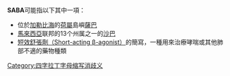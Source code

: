 '''SABA'''可能指以下其中一項：
*位於[[加勒比海|加勒比海]]的[[荷蘭王國|荷屬]]島嶼[[薩巴|薩巴]]
*[[馬來西亞|馬來西亞]]联邦的13个州属之一的[[沙巴|沙巴]]
*[[支气管扩张药|短效舒張劑（Short-acting β-agonist）]]的簡寫，一種用來治療哮喘或其他肺部不適的藥物種類

{{disambig}}

[[Category:四字拉丁字母缩写消歧义|Category:四字拉丁字母缩写消歧义]]